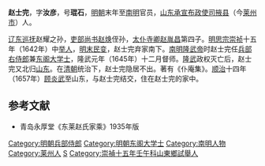 '''赵士完'''，字'''汝彦'''，号'''琨石'''，[[明朝|明朝]]末年至[[南明|南明]]官员，[[山东承宣布政使司|山东承宣布政使司]][[掖县|掖县]]（今[[莱州市|莱州市]]）人。

[[辽东巡抚|辽东巡抚]]赵耀之孙，[[吏部尚书|吏部尚书]][[赵焕|赵焕]]侄孙，[[太仆寺卿|太仆寺卿]][[赵胤昌|赵胤昌]]第四子。[[明思宗|明思宗]][[崇祯|崇祯]]十五年（1642年）中[[举人|举人]]，[[明末民变|明末民变]]，赵士完弃家南下。[[南明|南明]][[隆武帝|隆武帝]]时赵士完任[[兵部右侍郎|兵部右侍郎]]兼[[东阁大学士|东阁大学士]]，隆武元年（1645年）十二月督师。[[隆武|隆武]]政权灭亡后，赵士完又北归[[山东|山东]]。在[[清朝|清朝]]统治下，赵士完隐居不出。著有《仆庵集》。[[顺治|顺治]]十四年（1657年）[[顾炎武|顾炎武]]至山东，与赵士完结交，住在赵士完的家中。

==参考文献==
*青岛永厚堂《东莱赵氏家乘》1935年版

{{DEFAULTSORT:Z赵}}

[[Category:明朝兵部侍郎|Category:明朝兵部侍郎]]
[[Category:明朝东阁大学士|Category:明朝东阁大学士]]
[[Category:南明人物|Category:南明人物]]
[[Category:莱州人|Category:莱州人]]
[[Category:赵姓|S]]
[[Category:崇禎十五年壬午科山東鄉試舉人|Category:崇禎十五年壬午科山東鄉試舉人]]